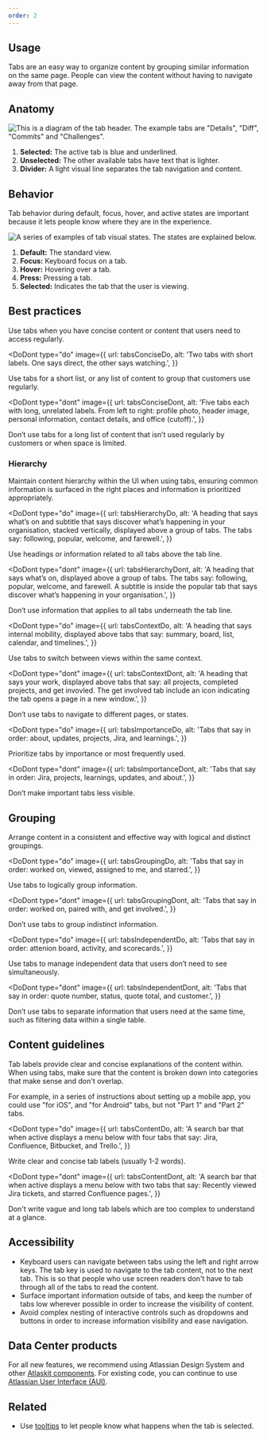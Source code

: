 ```yaml
---
order: 2
---
```



## Usage

Tabs are an easy way to organize content by grouping similar information on the same page. People can view the content without having to navigate away from that page.

## Anatomy

![This is a diagram of the tab header. The example tabs are "Details", "Diff", "Commits" and "Challenges".](images/tabs-anatomy.png)

1. **Selected:** The active tab is blue and underlined.
2. **Unselected:** The other available tabs have text that is lighter.
3. **Divider:** A light visual line separates the tab navigation and content.

## Behavior

Tab behavior during default, focus, hover, and active states are important because it lets people know where they are in the experience.

![A series of examples of tab visual states. The states are explained below.](images/tabs-behavior.png)

1. **Default:** The standard view.
2. **Focus:** Keyboard focus on a tab.
3. **Hover:** Hovering over a tab.
4. **Press:** Pressing a tab.
5. **Selected:** Indicates the tab that the user is viewing.

## Best practices

Use tabs when you have concise content or content that users need to access regularly.

<DoDont
  type="do"
  image={{
    url: tabsConciseDo,
    alt: 'Two tabs with short labels. One says direct, the other says watching.',
  }}
>
  Use tabs for a short list, or any list of content to group that customers use
  regularly.
</DoDont>

<DoDont
  type="dont"
  image={{
    url: tabsConciseDont,
    alt: 'Five tabs each with long, unrelated labels. From left to right: profile photo, header image, personal information, contact details, and office (cutoff).',
  }}
>
  Don’t use tabs for a long list of content that isn’t used regularly by
  customers or when space is limited.
</DoDont>

### Hierarchy

Maintain content hierarchy within the UI when using tabs, ensuring common information is surfaced in the right places and information is prioritized appropriately.

<DoDont
  type="do"
  image={{
    url: tabsHierarchyDo,
    alt: 'A heading that says what’s on and subtitle that says discover what’s happening in your organisation, stacked vertically, displayed above a group of tabs. The tabs say: following, popular, welcome, and farewell.',
  }}
>
  Use headings or information related to all tabs above the tab line.
</DoDont>

<DoDont
  type="dont"
  image={{
    url: tabsHierarchyDont,
    alt: 'A heading that says what’s on, displayed above a group of tabs. The tabs say: following, popular, welcome, and farewell. A subtitle is inside the popular tab that says discover what’s happening in your organisation.',
  }}
>
  Don’t use information that applies to all tabs underneath the tab line.
</DoDont>

<DoDont
  type="do"
  image={{
    url: tabsContextDo,
    alt: 'A heading that says internal mobility, displayed above tabs that say: summary, board, list, calendar, and timelines.',
  }}
>
  Use tabs to switch between views within the same context.
</DoDont>

<DoDont
  type="dont"
  image={{
    url: tabsContextDont,
    alt: 'A heading that says your work, displayed above tabs that say: all projects, completed projects, and get invovled. The get involved tab include an icon indicating the tab opens a page in a new window.',
  }}
>
  Don’t use tabs to navigate to different pages, or states.
</DoDont>

<DoDont
  type="do"
  image={{
    url: tabsImportanceDo,
    alt: 'Tabs that say in order: about, updates, projects, Jira, and learnings.',
  }}
>
  Prioritize tabs by importance or most frequently used.
</DoDont>

<DoDont
  type="dont"
  image={{
    url: tabsImportanceDont,
    alt: 'Tabs that say in order: Jira, projects, learnings, updates, and about.',
  }}
>
  Don’t make important tabs less visible.
</DoDont>

## Grouping

Arrange content in a consistent and effective way with logical and distinct groupings.

<DoDont
  type="do"
  image={{
    url: tabsGroupingDo,
    alt: 'Tabs that say in order: worked on, viewed, assigned to me, and starred.',
  }}
>
  Use tabs to logically group information.
</DoDont>

<DoDont
  type="dont"
  image={{
    url: tabsGroupingDont,
    alt: 'Tabs that say in order: worked on, paired with, and get involved.',
  }}
>
  Don’t use tabs to group indistinct information.
</DoDont>

<DoDont
  type="do"
  image={{
    url: tabsIndependentDo,
    alt: 'Tabs that say in order: attenion board, activity, and scorecards.',
  }}
>
  Use tabs to manage independent data that users don’t need to see
  simultaneously.
</DoDont>

<DoDont
  type="dont"
  image={{
    url: tabsIndependentDont,
    alt: 'Tabs that say in order: quote number, status, quote total, and customer.',
  }}
>
  Don’t use tabs to separate information that users need at the same time, such
  as filtering data within a single table.
</DoDont>

## Content guidelines

Tab labels provide clear and concise explanations of the content within. When using tabs, make sure that the content is broken down into categories that make sense and don't overlap.

For example, in a series of instructions about setting up a mobile app, you could use "for iOS", and "for Android" tabs, but not "Part 1" and "Part 2" tabs.

<DoDont
  type="do"
  image={{
    url: tabsContentDo,
    alt: 'A search bar that when active displays a menu below with four tabs that say: Jira, Confluence, Bitbucket, and Trello.',
  }}
>
  Write clear and concise tab labels (usually 1-2 words).
</DoDont>

<DoDont
  type="dont"
  image={{
    url: tabsContentDont,
    alt: 'A search bar that when active displays a menu below with two tabs that say: Recently viewed Jira tickets, and starred Confluence pages.',
  }}
>
  Don't write vague and long tab labels which are too complex to understand at a
  glance.
</DoDont>

## Accessibility

- Keyboard users can navigate between tabs using the left and right arrow keys. The tab key is used to navigate to the tab content, not to the next tab. This is so that people who use screen readers don't have to tab through all of the tabs to read the content.
- Surface important information outside of tabs, and keep the number of tabs low wherever possible in order to increase the visibility of content.
- Avoid complex nesting of interactive controls such as dropdowns and buttons in order to increase information visibility and ease navigation.

## Data Center products

For all new features, we recommend using Atlassian Design System and other [Atlaskit components](https://atlaskit.atlassian.com/). For existing code, you can continue to use [Atlassian User Interface (AUI)](https://aui.atlassian.com/).

## Related

- Use [tooltips](/components/tooltip) to let people know what happens when the tab is selected.
